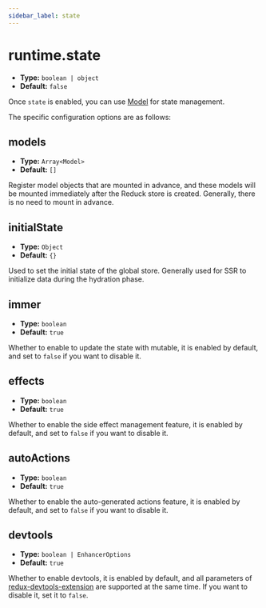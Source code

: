 ```yaml
---
sidebar_label: state
---
```


# runtime.state

- **Type:** `boolean | object`
- **Default:** `false`

Once `state` is enabled, you can use [Model](/guides/topic-detail/model/quick-start) for state management.

The specific configuration options are as follows:

## models

- **Type:** `Array<Model>`
- **Default:** `[]`

Register model objects that are mounted in advance, and these models will be mounted immediately after the Reduck store is created. Generally, there is no need to mount in advance.

## initialState

- **Type:** `Object`
- **Default:** `{}`

Used to set the initial state of the global store. Generally used for SSR to initialize data during the hydration phase.

## immer

- **Type:** `boolean`
- **Default:** `true`

Whether to enable to update the state with mutable, it is enabled by default, and set to `false` if you want to disable it.

## effects

- **Type:** `boolean`
- **Default:** `true`

Whether to enable the side effect management feature, it is enabled by default, and set to `false` if you want to disable it.

## autoActions

- **Type:** `boolean`
- **Default:** `true`

Whether to enable the auto-generated actions feature, it is enabled by default, and set to `false` if you want to disable it.

## devtools

- **Type:** `boolean | EnhancerOptions`
- **Default:** `true`

Whether to enable devtools, it is enabled by default, and all parameters of [redux-devtools-extension](https://github.com/zalmoxisus/redux-devtools-extension/blob/master/docs/API/Arguments.md) are supported at the same time. If you want to disable it, set it to `false`.
